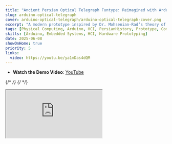 ```yaml
---
title: "Ancient Persian Optical Telegraph Funtype: Reimagined with Arduino"
slug: arduino-optical-telegraph
cover: arduino-optical-telegraph/arduino-optical-telegraph-cover.png
excerpt: "A modern prototype inspired by Dr. Mohsenian-Rad’s theory of optical telegraphy in ancient Persia—transmitting ASCII-encoded text using light signals, Arduino, and sensors."
tags: [Physical Computing, Arduino, HCI, PersianHistory, Prototype, Communication]
skills: [Arduino, Embedded Systems, HCI, Hardware Prototyping]
date: 2025-06-08
showOnHome: true
priority: 5
links:
  video: https://youtu.be/ya1mDas4dQM
---
```



<div className="max-w-5xl mx-auto space-y-8 py-12">

- <Youtube className="inline-block w-5 h-5 mr-2 align-text-bottom text-gray-600 dark:text-gray-300" /> **Watch the Demo Video**: [YouTube](https://youtu.be/your-demo-video-id)

{/* <!-- Cover Image --> */}
{/* <ZoomImage src="/persian-telegraph-cover.png" alt="Persian Optical Telegraph Prototype" fill="true" /> */}

<div className="relative pt-[56.25%]">
  <iframe
    className="absolute top-0 left-0 w-full h-full rounded-2xl shadow-lg"
    src="https://www.youtube.com/embed/ya1mDas4dQM"
    title="Ancient Persian Optical Telegraph Demo"
    allow="accelerometer; autoplay; clipboard-write; encrypted-media; gyroscope; picture-in-picture"
    allowFullScreen
  />
</div>




### 🔥 Project Overview

<img
  src="/arduino-optical-telegraph/arduino-optical-telegraph.jpg"
  alt="Cover image: Head Rotation Amplification"
  className="my-4 w-full max-w-lg mx-auto rounded-xl shadow-md"
/>


This project draws inspiration from a theory proposed by Dr. Hamid M. Mohsenian-Rad, who argues that during the reign of Darius the Great, ancient Persians may have used towers and colored fires—white and red—as an early optical telegraph to transmit coded messages, somewhat like Morse code or digital 0s and 1s.

Building on this idea, I developed a prototype using Arduino boards, LEDs, LDR sensors, a servo motor, and an ultrasonic sensor to send sequences of light pulses. These pulses encode data in binary (0s and 1s), which are then decoded as ASCII text, effectively demonstrating a simple text-based optical link inspired by this historical theory. The project invites reflection on the evolution of information technologies and the creative ways societies have approached long-distance communication.


---

#### 📖 Reference

- Mohsenian-Rad, M. (2007). **Iran dar Chahar Kahkeshan-e Ertebati** [ایران در چهار کهکشان ارتباطی]. Tehran: Soroush Press.

</div>
